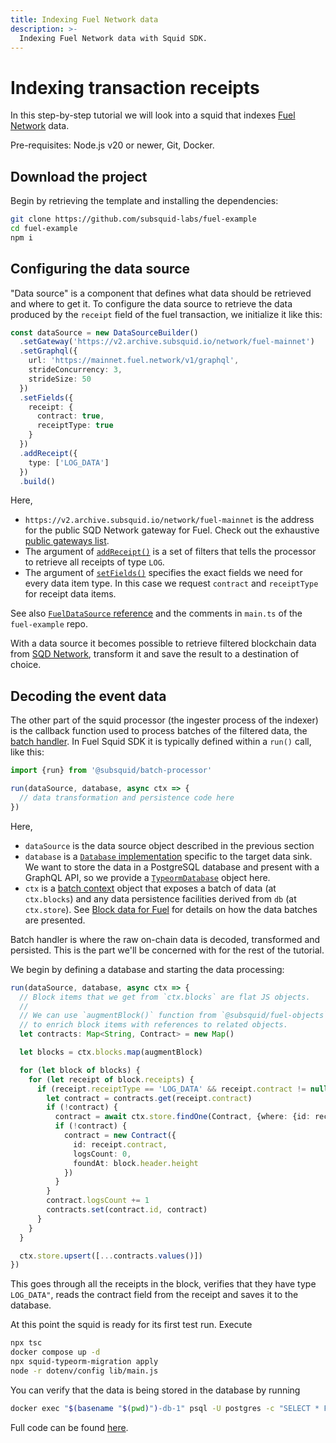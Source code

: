 ```yaml
---
title: Indexing Fuel Network data
description: >-
  Indexing Fuel Network data with Squid SDK.
---
```


# Indexing transaction receipts

In this step-by-step tutorial we will look into a squid that indexes [Fuel Network](https://fuel.network/) data.

Pre-requisites: Node.js v20 or newer, Git, Docker.

## Download the project

Begin by retrieving the template and installing the dependencies:
```bash
git clone https://github.com/subsquid-labs/fuel-example
cd fuel-example
npm i
```

## Configuring the data source

"Data source" is a component that defines what data should be retrieved and where to get it. To configure the data source to retrieve the data produced by the `receipt` field of the fuel transaction, we initialize it like this:
```typescript title="src/main.ts"
const dataSource = new DataSourceBuilder()
  .setGateway('https://v2.archive.subsquid.io/network/fuel-mainnet')
  .setGraphql({
    url: 'https://mainnet.fuel.network/v1/graphql',
    strideConcurrency: 3,
    strideSize: 50
  })
  .setFields({
    receipt: {
      contract: true,
      receiptType: true
    }
  })
  .addReceipt({
    type: ['LOG_DATA']
  })
  .build()
```

Here,
* `https://v2.archive.subsquid.io/network/fuel-mainnet` is the address for the public SQD Network gateway for Fuel. Check out the exhaustive [public gateways list](/subsquid-network/reference/networks).
* The argument of [`addReceipt()`](/fuel-indexing/fuel-datasource/receipts) is a set of filters that tells the processor to retrieve all receipts of type `LOG`.
* The argument of [`setFields()`](/fuel-indexing/fuel-datasource/field-selection) specifies the exact fields we need for every data item type. In this case we request `contract` and `receiptType` for receipt data items.

See also [`FuelDataSource` reference](/fuel-indexing/fuel-datasource) and the comments in `main.ts` of the `fuel-example` repo.

With a data source it becomes possible to retrieve filtered blockchain data from [SQD Network](/subsquid-network/overview), transform it and save the result to a destination of choice.
## Decoding the event data

The other part of the squid processor (the ingester process of the indexer) is the callback function used to process batches of the filtered data, the [batch handler](/sdk/reference/processors/architecture/#processorrun). In Fuel Squid SDK it is typically defined within a `run()` call, like this:
```typescript
import {run} from '@subsquid/batch-processor'

run(dataSource, database, async ctx => {
  // data transformation and persistence code here
})
```
Here,
* `dataSource` is the data source object described in the previous section
* `database` is a [`Database` implementation](/sdk/resources/persisting-data/overview/) specific to the target data sink. We want to store the data in a PostgreSQL database and present with a GraphQL API, so we provide a [`TypeormDatabase`](/sdk/resources/persisting-data/typeorm/) object here.
* `ctx` is a [batch context](/sdk/reference/processors/architecture/#batch-context) object that exposes a batch of data (at `ctx.blocks`) and any data persistence facilities derived from `db` (at `ctx.store`). See [Block data for Fuel](/fuel-indexing/fuel-datasource/context-interfaces/) for details on how the data batches are presented.

Batch handler is where the raw on-chain data is decoded, transformed and persisted. This is the part we'll be concerned with for the rest of the tutorial.

We begin by defining a database and starting the data processing:
```typescript title="src/main.ts"
run(dataSource, database, async ctx => {
  // Block items that we get from `ctx.blocks` are flat JS objects.
  //
  // We can use `augmentBlock()` function from `@subsquid/fuel-objects`
  // to enrich block items with references to related objects.
  let contracts: Map<String, Contract> = new Map()

  let blocks = ctx.blocks.map(augmentBlock)

  for (let block of blocks) {
    for (let receipt of block.receipts) {
      if (receipt.receiptType == 'LOG_DATA' && receipt.contract != null) {
        let contract = contracts.get(receipt.contract)
        if (!contract) {
          contract = await ctx.store.findOne(Contract, {where: {id: receipt.contract}})
          if (!contract) {
            contract = new Contract({
              id: receipt.contract,
              logsCount: 0,
              foundAt: block.header.height
            })
          }
        }
        contract.logsCount += 1
        contracts.set(contract.id, contract)
      }
    }
  }

  ctx.store.upsert([...contracts.values()])
})
```
This goes through all the receipts in the block, verifies that they have type `LOG_DATA"`, reads the contract field from the receipt and saves it to the database.

At this point the squid is ready for its first test run. Execute
```bash
npx tsc
docker compose up -d
npx squid-typeorm-migration apply
node -r dotenv/config lib/main.js
```
You can verify that the data is being stored in the database by running
```bash
docker exec "$(basename "$(pwd)")-db-1" psql -U postgres -c "SELECT * FROM contract"
```
Full code can be found [here](https://github.com/subsquid-labs/fuel-example).
